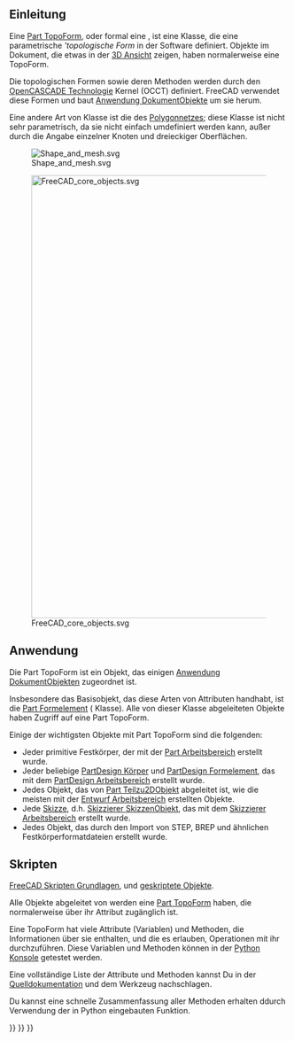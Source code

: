 <languages/>
{{TOCright}}

<span id="Introduction"></span>
== Einleitung ==

Eine [[Part_TopoShape/de|Part TopoForm]], oder formal eine {{incode|Part::TopoShape}}, ist eine Klasse, die eine parametrische '''topologische Form'' in der Software definiert. Objekte im Dokument, die etwas in der [[3D View/de|3D Ansicht]] zeigen, haben normalerweise eine TopoForm.

Die topologischen Formen sowie deren Methoden werden durch den [[OpenCASCADE/de|OpenCASCADE Technologie]] Kernel (OCCT) definiert. FreeCAD verwendet diese Formen und baut [[App_DocumentObject/de|Anwendung DokumentObjekte]] um sie herum.

Eine andere Art von Klasse ist die des [[Mesh/de|Polygonnetzes]]; diese Klasse ist nicht sehr parametrisch, da sie nicht einfach umdefiniert werden kann, außer durch die Angabe einzelner Knoten und dreieckiger Oberflächen.

[[File:Shape_and_mesh.svg]]

{{Caption|Links: parametrische [[Part_TopoShape/de|Part_TopoForm]], definiert durch Eigenschaften. Rechts: nichtparametrisches [[Mesh/de|Polygonnetz]], definiert durch Knoten und und dreieckigen Oberflächen.}}

[[File:FreeCAD_core_objects.svg|800px]]

{{Caption|Vereinfachtes Diagramm der Beziehungen zwischen den Kernobjekten im Programm. Die Klasse {{incode|Part::TopoShape}} wird in das {{incode|Part::Feature}} Objekt eingebettet und von dort auf alle davon abgeleiteten Objekte übertragen.}}

<span id="Usage"></span>
==Anwendung==

Die Part TopoForm ist ein Objekt, das einigen [[App_DocumentObject/de|Anwendung DokumentObjekte]]n zugeordnet ist.

Insbesondere das Basisobjekt, das diese Arten von Attributen handhabt, ist die [[Part_Feature/de|Part Formelement]] ({{incode|Part::Feature}} Klasse). Alle von dieser Klasse abgeleiteten Objekte haben Zugriff auf eine Part TopoForm.

Einige der wichtigsten Objekte mit Part TopoForm sind die folgenden: 
* Jeder primitive Festkörper, der mit der [[Part_Workbench/de|Part Arbeitsbereich]] erstellt wurde.
* Jeder beliebige [[PartDesign_Body/de|PartDesign Körper]] und [[PartDesign_Feature/de|PartDesign Formelement]], das mit dem [[PartDesign_Workbench/de|PartDesign Arbeitsbereich]] erstellt wurde.
* Jedes Objekt, das von [[Part_Part2DObject/de|Part Teilzu2DObjekt]] abgeleitet ist, wie die meisten mit der [[Draft_Workbench/de|Entwurf Arbeitsbereich]] erstellten Objekte.
* Jede [[Sketch/de|Skizze]], d.h. [[Sketcher_SketchObject/de|Skizzierer SkizzenObjekt]], das mit dem [[Sketcher_Workbench/de|Skizzierer Arbeitsbereich]] erstellt wurde.
* Jedes Objekt, das durch den Import von STEP, BREP und ähnlichen Festkörperformatdateien erstellt wurde.

<span id="Scripting"></span>
== Skripten ==

{{Emphasis|Siehe auch:}} [[FreeCAD Scripting Basics/de|FreeCAD Skripten Grundlagen]], und [[scripted objects/de|geskriptete Objekte]].

Alle Objekte abgeleitet von {{incode|Part::Feature}} werden eine [[Part TopoShape/de|Part TopoForm]] haben, die normalerweise über ihr {{incode|Shape}} Attribut zugänglich ist.
{{Code|code=
import FreeCAD as App

doc = App.newDocument()
obj = App.ActiveDocument.addObject("Part::Box", "Box")
print(obj.Shape)
}}

Eine TopoForm hat viele Attribute (Variablen) und Methoden, die Informationen über sie enthalten, und die es erlauben, Operationen mit ihr durchzuführen. Diese Variablen und Methoden können in der [[Python_console/de|Python Konsole]] getestet werden.
{{Code|code=
print(obj.Shape.Area)
print(obj.Shape.BoundBox)
print(obj.Shape.CenterOfMass)
print(obj.Shape.ShapeType)

obj.Shape.check()
obj.Shape.copy()
obj.Shape.exportStep("my_file.step")
obj.Shape.exportStl("my_file.stl")
}}

Eine vollständige Liste der Attribute und Methoden kannst Du in der [[Source_documentation/de|Quelldokumentation]] und dem {{Button|[[File:Std PythonHelp.svg|16px]] [[Std_PythonHelp/de|Std PythonHilfe]]}} Werkzeug nachschlagen.

Du kannst eine schnelle Zusammenfassung aller Methoden erhalten ddurch Verwendung der in Python eingebauten {{incode|help()}} Funktion.
{{Code|code=
help(obj.Shape)
}}


{{Part Tools navi{{#translation:}}}}
{{Document objects navi{{#translation:}}}}
{{Userdocnavi{{#translation:}}}}